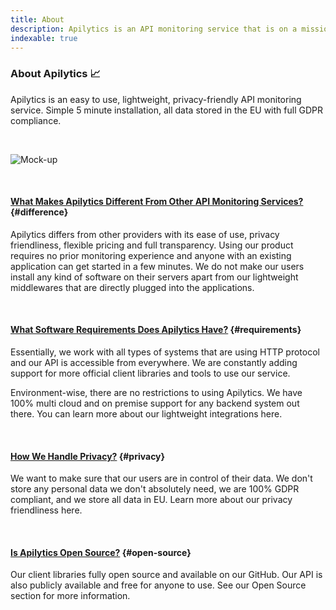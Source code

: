 ```yaml
---
title: About
description: Apilytics is an API monitoring service that is on a mission to make monitoring your APIs easy. With us, you can get started easily.
indexable: true
---
```


### About Apilytics 📈

<p className="text-xl">
  Apilytics is an easy to use, lightweight, privacy-friendly API monitoring service. Simple 5 minute
  installation, all data stored in the EU with full GDPR compliance.
</p>

<br />

![Mock-up](/mock-ups/time-frame.gif)

<br />

#### [What Makes Apilytics Different From Other API Monitoring Services?](#difference) {#difference}

Apilytics differs from other providers with its ease of use, privacy friendliness, flexible pricing and full transparency.
Using our product requires no prior monitoring experience and anyone with an existing application can get started in a few minutes.
We do not make our users install any kind of software on their servers apart from our lightweight middlewares that are directly plugged into the applications.

<br />

#### [What Software Requirements Does Apilytics Have?](#requirements) {#requirements}

Essentially, we work with all types of systems that are using HTTP protocol and our API is accessible from everywhere.
We are constantly adding support for more official client libraries and tools to use our service.

Environment-wise, there are no restrictions to using Apilytics.
We have 100% multi cloud and on premise support for any backend system out there.
You can learn more about our lightweight integrations <Link href={routes.lightweight}>here</Link>.

<br />

#### [How We Handle Privacy?](#privacy) {#privacy}

We want to make sure that our users are in control of their data.
We don't store any personal data we don't absolutely need, we are 100% GDPR compliant, and we store all data in EU.
Learn more about our privacy friendliness <Link href={routes.privacyFriendly}>here</Link>.

<br />

#### [Is Apilytics Open Source?](#open-source) {#open-source}

Our client libraries fully open source and available on our <ExternalLink href={routes.github}>GitHub</ExternalLink>.
Our API is also publicly available and free for anyone to use. See our <Link href={routes.openSource}>Open Source</Link> section for more information.
